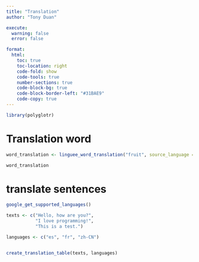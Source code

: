 ```yaml
---
title: "Translation"
author: "Tony Duan"

execute:
  warning: false
  error: false

format:
  html:
    toc: true
    toc-location: right
    code-fold: show
    code-tools: true
    number-sections: true
    code-block-bg: true
    code-block-border-left: "#31BAE9"
    code-copy: true
---
```



```r
library(polyglotr)
```


# Translation word

```r
word_translation <- linguee_word_translation("fruit", source_language = "en", target_language = "zh")

word_translation

```


# translate sentences

```r
google_get_supported_languages()
```


```r
texts <- c("Hello, how are you?", 
           "I love programming!", 
           "This is a test.")

languages <- c("es", "fr", "zh-CN")


create_translation_table(texts, languages)


```













